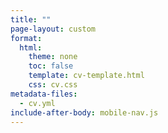 ```yaml
---
title: ""
page-layout: custom
format:
  html:
    theme: none
    toc: false
    template: cv-template.html
    css: cv.css
metadata-files:
  - cv.yml
include-after-body: mobile-nav.js
---
```

